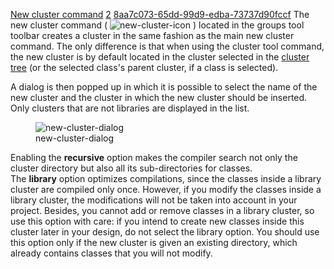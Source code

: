 [[Property:title|New cluster command]]
[[Property:weight|2]]
[[Property:uuid|8aa7c073-65dd-99d9-edba-73737d90fccf]]
The new cluster command (  [[Image:new-cluster-icon]] ) located in the groups tool toolbar creates a cluster in the same fashion as the main new cluster command. The only difference is that when using the cluster tool command, the new cluster is by default located in the cluster selected in the [[System tree representation|cluster tree]]  (or the selected class's parent cluster, if a class is selected). 

A dialog is then popped up in which it is possible to select the name of the new cluster and the cluster in which the new cluster should be inserted. Only clusters that are not libraries are displayed in the list.

[[Image:new-cluster-dialog]]  

Enabling the '''recursive''' option makes the compiler search not only the cluster directory but also all its sub-directories for classes. <br/>
The '''library''' option optimizes compilations, since the classes inside a library cluster are compiled only once. However, if you modify the classes inside a library cluster, the modifications will not be taken into account in your project. Besides, you cannot add or remove classes in a library cluster, so use this option with care: if you intend to create new classes inside this cluster later in your design, do not select the library option. You should use this option only if the new cluster is given an existing directory, which already contains classes that you will not modify. 

{{tip|You don't have to enter a path for the new cluster if you choose to create a sub-cluster: the new cluster directory will be a sub-directory of the directory of the parent cluster, and its name will be the name of the newly created cluster. }}




